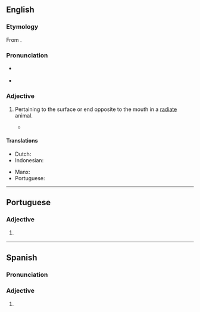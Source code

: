 ==English==

===Etymology===
From {{affix|en|ab-|actinal}}.

===Pronunciation===
* {{a|GenAm}} {{IPA|en|/æˈbæk.tə.nl̩/|/ˈæˌbæk.tə.nl̩/|/ˌæˌbækˈtaɪ.nl̩/|/ˈæˌbækˌtaɪ.nl̩/}}
* {{audio|en|EN-abactinal.ogg|Audio}}

===Adjective===
{{en-adj}}

# {{lb|en|zoology}} Pertaining to the surface or end opposite to the mouth in a [[radiate]] animal.
#* {{quote-journal|en|journal=Contributions to Natural History|volume=4|year=1857|page=376|passage=The so-called mouth is always placed at one end of these poles, and from it radiate the most prominent organs, in consequence of which I have called this side of the body the oral or ''actinal'' area, and the opposite side the aboral or '''abactinal''' area.|author=Louis Agassiz}}
#: {{ant|en|actinal}}

====Translations====
{{trans-top|pertaining to the surface or end opposite to the mouth in a radiate animal}}
* Dutch: {{t|nl|abactinaal}}
* Indonesian: {{t+|id|abaktinal}}
{{trans-mid}}
* Manx: {{t|gv|[[gyn]] [[goullyn]]}}
* Portuguese: {{t+|pt|abactinal}}
{{trans-bottom}}

----

==Portuguese==

===Adjective===
{{pt-adj}}

# {{lb|pt|zoology}} {{l|en|abactinal}} {{gloss|pertaining to the surface or end opposite to the mouth in a radiate animal}}

----

==Spanish==

===Pronunciation===
{{es-pr}}

===Adjective===
{{es-adj}}

# {{l|en|abactinal}}